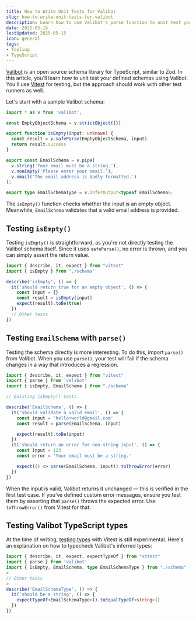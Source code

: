 ```yaml
---
title: How to Write Unit Tests for Valibot
slug: how-to-write-unit-tests-for-valibot
description: Learn how to use Valibot's parse function to unit test your Valibot schemas.
date: 2025-05-15
lastUpdated: 2025-05-15
icon: general
tags:
- Tooling
- TypeScript
---
```


[Valibot](https://valibot.dev/) is an open source schema library for TypeScript, similar to Zod. In this article, you'll learn how to unit test your defined schemas using Valibot. You'll use [Vitest](https://vitest.dev/) for testing, but the approach should work with other test runners as well.

Let's start with a sample Valibot schema:

```ts {{ title: 'schema.ts' }}
import * as v from 'valibot';

const EmptyObjectSchema = v.strictObject({})

export function isEmpty(input: unknown) {
  const result = v.safeParse(EmptyObjectSchema, input)
  return result.success
}

export const EmailSchema = v.pipe(
  v.string('Your email must be a string.'),
  v.nonEmpty('Please enter your email.'),
  v.email('The email address is badly formatted.')
);

export type EmailSchemaType = v.InferOutput<typeof EmailSchema>;
```

The `isEmpty()` function checks whether the input is an empty object. Meanwhile, `EmailSchema` validates that a valid email address is provided.

## Testing `isEmpty()`

Testing `isEmpty()` is straightforward, as you're not directly testing the Valibot schema itself. Since it uses `safeParse()`, no error is thrown, and you can simply assert the return value.

```ts {{ title: 'schema.test.ts' }}
import { describe, it, expect } from "vitest"
import { isEmpty } from "./schema"

describe('isEmpty', () => {
  it('should return true for an empty object', () => {
    const input = {}
    const result = isEmpty(input)
    expect(result).toBe(true)
  })
  // Other tests
})
```

## Testing `EmailSchema` with `parse()`

Testing the schema directly is more interesting. To do this, import `parse()` from Valibot. When you use `parse()`, your test will fail if the schema changes in a way that introduces a regression.

```ts {{ title: 'schema.test.ts', highlight: [2, 3] }}
import { describe, it, expect } from "vitest"
import { parse } from 'valibot'
import { isEmpty, EmailSchema } from "./schema"

// Existing isEmpty() tests

describe('EmailSchema', () => {
  it('should validate a valid email', () => {
    const input = 'hello+world@gmail.com'
    const result = parse(EmailSchema, input)

    expect(result).toBe(input)
  })
  it('should return an error for non-string input', () => {
    const input = 123
    const error = 'Your email must be a string.'

    expect(() => parse(EmailSchema, input)).toThrowError(error)
  })
})
```

When the input is valid, Valibot returns it unchanged — this is verified in the first test case. If you’ve defined custom error messages, ensure you test them by asserting that `parse()` throws the expected error. Use `toThrowError()` from Vitest for that.

## Testing Valibot TypeScript types

At the time of writing, [testing types](https://vitest.dev/guide/testing-types.html) with Vitest is still experimental. Here's an explanation on how to typecheck Valibot's inferred types:

```ts {{ title: 'schema.test.ts', highlight: [1, 3, 9] }}
import { describe, it, expect, expectTypeOf } from "vitest"
import { parse } from 'valibot'
import { isEmpty, EmailSchema, type EmailSchemaType } from "./schema"
>
// Other tests
>
describe('EmailSchemaType', () => {
  it('should be a string', () => {
    expectTypeOf<EmailSchemaType>().toEqualTypeOf<string>()
  })
})
```